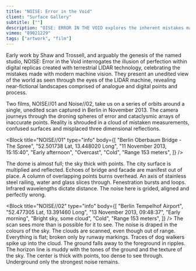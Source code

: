 ```yaml
---
title: "NOISE: Error in the Void"
client: "Surface Gallery"
subtitle: [""]
description: "OISE: ERROR IN THE VOID explores the inherent mistakes made by modern technologies of vision."
vimeo: "89021229"
tags: ["artwork", "film"]
---
```



Early work by Shaw and Trossell, and arguably the genesis of the named studio, NOISE: Error in the Void interrogates the illusion of perfection within digital replicas created with terrestrial LIDAR technology, celebrating the mistakes made with modern machine vision. They present an unedited view of the world as seen through the eyes of the LIDAR machine, revealing near-fictional landscapes comprised of analogue and digital points and process.

Two films, NOISE//01 and Noise//02, take us on a series of orbits around a single, unedited scan captured in Berlin in November 2013. The camera journeys through the droning spheres of error and cataclysmic arrays of inaccurate points. Reality is shrouded in a cloud of mistaken measurements, confused surfaces and misplaced three dimensional reflections.

<Block
  title="NOISE//01"
  type="info"
  body={[
    "Berlin Oberbaum Bridge - The Spree",
    "52.501738 Lat, 13.448020 Long",
    "11 November 2013, 15:15:40",
    "Early afternoon",
    "Overcast",
    "Cold",
    "Range 153 meters",
  ]}
/>

The dome is almost full; the sky thick with points. The city surface is multiplied and reflected. Echoes of bridge and facade are manifest out of place. A column of overlapping points burns overhead. An axis of stainless steel railing, water and glass slices through. Fenestration bursts and loops. Infrared wavelengths dictate distance. The noise here is grided, aligned and perfectly wrong.

<ImageMagic
  href="noiseberlin01.jpg"
  caption="Berlin Oberbaum Bridge - The Spree"
/>

<InlineImages>
<ImageMagic href="noiseberlin03.jpg" caption="Fenestration burst from railings and glass"/>
<ImageMagic href="noiseberlin04.jpg" caption="Dense and burning layers of points"/>

</InlineImages>

<Block
  title="NOISE//02"
  type="info"
  body={[
    "Berlin Tempelhof Airport",
    "52.477305 Lat, 13.391460 Long",
    "13 November 2013, 09:48:37",
    "Early morning",
    "Bright sky, some cloud",
    "Cold",
    "Range 153 meters",
  ]}
/>
The scan sees more than is possible for it to see. The noise is draped in the colours
of the sky. The clouds are scanned, even though out of range. Everything is flat;
broken only by runway markings. Traces of dog walkers spike up into the cloud. The
ground falls away to the foreground in ripples. The horizon line is muddy with the
tones of the ground and the texture of the sky. The center is thick with points,
too dense to see through. Underground only the strongest noise remains.

<ImageMagic href="noiseberlin02.jpg" caption="Berlin Tempelhof Airport" />

<InlineImages>
<ImageMagic href="noiseberlin05.jpg" caption="Ripples visible of the floor surface"/>
<ImageMagic href="noiseberlin06.jpg" caption="Bursts of colour from site fade in and out"/>

</InlineImages>
